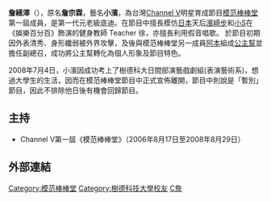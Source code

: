 {{BLP unsourced |time=2008-01-10T09:28:27+00:00 }}
{{notability unreferenced|time=2020-12-01}}
{{藝人
|姓名 = 詹繕澤
|類型 = 男藝人
|英文名 = Jungle
|綽號 = 小濱, [[模范棒棒堂#第一屆內部團體、組合|公主幫]]副召, 歸崗濱崎步
|出生日期 = {{birth date and age|1988|1|9}}
|逝世 = 
|出生地點 = {{TWN}}[[高雄|高雄]]
|國籍 = {{ROC}}
|職業 = [[藝人|藝人]]
|唱片公司 = 
|活躍年代 = 2006年-2008年
}}
'''詹繕澤'''（{{bd|1988年|1月9日|catIdx=Z詹}}），原名'''詹宗霖'''，藝名'''小濱'''，為台灣[[Channel_V|Channel V]]明星育成節目[[模范棒棒堂|模范棒棒堂]]第一屆成員，是第一代元老級底迪。在節目中擅長模仿[[日本|日本]]天后[[濱崎步|濱崎步]]和[[小S|小S]]在《娛樂百分百》飾演的健身教師 Teacher 徐，亦擅長利用假音唱歌。
於節目初期因外表清秀、身形纖弱被外界攻擊，及後與模范棒棒堂另一成員[[阿本|阿本]]組成[[模范棒棒堂#節目中的內部團體、組合|公主幫]]並擔任副總召，成功將公主幫轉化為個人形象及節目特色。

2008年7月4日，小濱因成功考上了樹德科大日間部演藝戲劇組(表演藝術系)，想過大學生的生活，因而在模范棒棒堂節目中正式宣佈離開，節目中則說是「暫別」節目，因此不排除他日後有機會回歸節目。

==主持==
* Channel V第一屆《模范棒棒堂》（2006年8月17日至2008年8月29日）

==外部連結==

{{模范棒棒堂}}

[[Category:模范棒棒堂|Category:模范棒棒堂]]
[[Category:樹德科技大學校友|Category:樹德科技大學校友]]
[[Category:莊敬高級工業家事職業學校校友|C詹]]
{{TW-enter-bio-stub}}